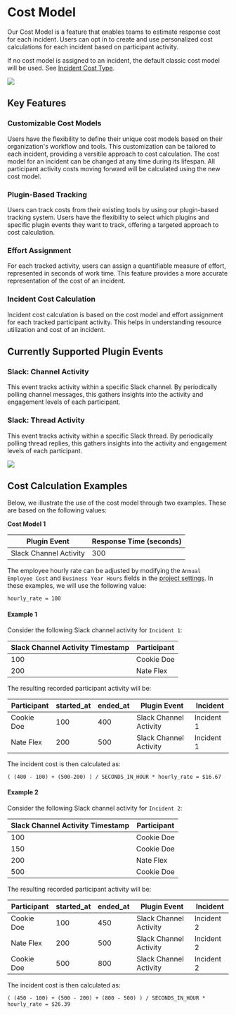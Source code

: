 # Cost Model

Our Cost Model is a feature that enables teams to estimate response cost for each incident. Users can opt in to create and use personalized cost calculations for each incident based on participant activity.

If no cost model is assigned to an incident, the default classic cost model will be used. See [Incident Cost Type](../administration/settings/incident/incident-cost-type.mdx###calculating-incident-cost).

<div style={{textAlign: 'center'}}>

![](/img/admin-ui-cost-model.png)

</div>

## Key Features

### Customizable Cost Models
Users have the flexibility to define their unique cost models based on their organization's workflow and tools. This customization can be tailored to each incident, providing a versitile approach to cost calculation. The cost model for an incident can be changed at any time during its lifespan. All participant activity costs moving forward will be calculated using the new cost model.

### Plugin-Based Tracking
Users can track costs from their existing tools by using our plugin-based tracking system. Users have the flexibility to select which plugins and specific plugin events they want to track, offering a targeted approach to cost calculation.

### Effort Assignment
For each tracked activity, users can assign a quantifiable measure of effort, represented in seconds of work time. This feature provides a more accurate representation of the cost of an incident.

### Incident Cost Calculation
Incident cost calculation is based on the cost model and effort assignment for each tracked participant activity. This helps in understanding resource utilization and cost of an incident.


## Currently Supported Plugin Events

### Slack: Channel Activity
This event tracks activity within a specific Slack channel. By periodically polling channel messages, this gathers insights into the activity and engagement levels of each participant.

### Slack: Thread Activity
This event tracks activity within a specific Slack thread. By periodically polling thread replies, this gathers insights into the activity and engagement levels of each participant.


<div style={{textAlign: 'center'}}>

![](/img/admin-ui-edit-cost-model.png)

</div>

## Cost Calculation Examples

Below, we illustrate the use of the cost model through two examples. These are based on the following values:

<b>Cost Model 1</b>

| Plugin Event | Response Time (seconds)
|  ------------ | -------------
| Slack Channel Activity | 300

The employee hourly rate can be adjusted by modifying the `Annual Employee Cost` and `Business Year Hours` fields in the [project settings](../administration/settings/project.mdx). In these examples, we will use the following value:
```
hourly_rate = 100
```

#### Example 1

Consider the following Slack channel activity for `Incident 1`:

| Slack Channel Activity Timestamp | Participant
|  ------------ | -------------
| 100 | Cookie Doe
| 200 | Nate Flex

The resulting recorded participant activity will be:

| Participant | started_at | ended_at | Plugin Event | Incident
|  ------------ | ------------- | ------------- |  ------------- | -------------
| Cookie Doe | 100 | 400 | Slack Channel Activity | Incident 1
| Nate Flex | 200 | 500 | Slack Channel Activity | Incident 1


The incident cost is then calculated as:

```
( (400 - 100) + (500-200) ) / SECONDS_IN_HOUR * hourly_rate = $16.67
```

#### Example 2

Consider the following Slack channel activity for `Incident 2`:

| Slack Channel Activity Timestamp | Participant
|  ------------ | -------------
| 100 | Cookie Doe
| 150 | Cookie Doe
| 200 | Nate Flex
| 500 | Cookie Doe

The resulting recorded participant activity will be:

| Participant | started_at | ended_at | Plugin Event | Incident
|  ------------ | ------------- | ------------- |  ------------- | -------------
| Cookie Doe | 100 | 450 | Slack Channel Activity | Incident 2
| Nate Flex | 200 | 500 | Slack Channel Activity | Incident 2
| Cookie Doe | 500 | 800 | Slack Channel Activity | Incident 2


The incident cost is then calculated as:

```
( (450 - 100) + (500 - 200) + (800 - 500) ) / SECONDS_IN_HOUR * hourly_rate = $26.39
```
